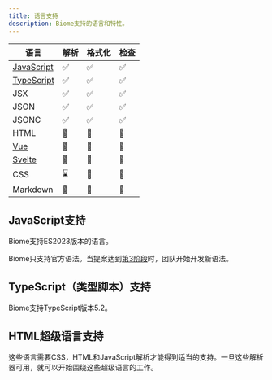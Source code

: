 ```yaml
---
title: 语言支持
description: Biome支持的语言和特性。
---
```


| 语言                                    | 解析                                               | 格式化                                             | 检查                                               |
| --------------------------------------- | -------------------------------------------------- | -------------------------------------------------- | -------------------------------------------------- |
| [JavaScript](#javascript-support)       | <span aria-label="支持" role="img">✅</span>       | <span aria-label="支持" role="img">✅</span>       | <span aria-label="支持" role="img">✅</span>       |
| [TypeScript](#typescript-support)       | <span aria-label="支持" role="img">✅</span>       | <span aria-label="支持" role="img">✅</span>       | <span aria-label="支持" role="img">✅</span>       |
| JSX                                     | <span aria-label="支持" role="img">✅</span>       | <span aria-label="支持" role="img">✅</span>       | <span aria-label="支持" role="img">✅</span>       |
| JSON                                    | <span aria-label="支持" role="img">✅</span>       | <span aria-label="支持" role="img">✅</span>       | <span aria-label="支持" role="img">✅</span>       |
| JSONC                                   | <span aria-label="支持" role="img">✅</span>       | <span aria-label="支持" role="img">✅</span>       | <span aria-label="支持" role="img">✅</span>       |
| HTML                                    | <span aria-label="不在进行中" role="img">🚫</span> | <span aria-label="不在进行中" role="img">🚫</span> | <span aria-label="不在进行中" role="img">🚫</span> |
| [Vue](#html-super-languages-support)    | <span aria-label="不在进行中" role="img">🚫</span> | <span aria-label="不在进行中" role="img">🚫</span> | <span aria-label="不在进行中" role="img">🚫</span> |
| [Svelte](#html-super-languages-support) | <span aria-label="不在进行中" role="img">🚫</span> | <span aria-label="不在进行中" role="img">🚫</span> | <span aria-label="不在进行中" role="img">🚫</span> |
| CSS                                     | <span aria-label="正在进展中" role="img">⌛️</span> | <span aria-label="不在进行中" role="img">🚫</span> | <span aria-label="不在进行中" role="img">🚫</span> |
| Markdown                                | <span aria-label="不在进行中" role="img">🚫</span> | <span aria-label="不在进行中" role="img">🚫</span> | <span aria-label="不在进行中" role="img">🚫</span> |

## JavaScript支持

Biome支持ES2023版本的语言。

Biome只支持官方语法。当提案达到[第3阶段](https://github.com/tc39/proposals#stage-3)时，团队开始开发新语法。

## TypeScript（类型脚本）支持

Biome支持TypeScript版本5.2。

## HTML超级语言支持

这些语言需要CSS，HTML和JavaScript解析才能得到适当的支持。一旦这些解析器可用，就可以开始围绕这些超级语言的工作。
